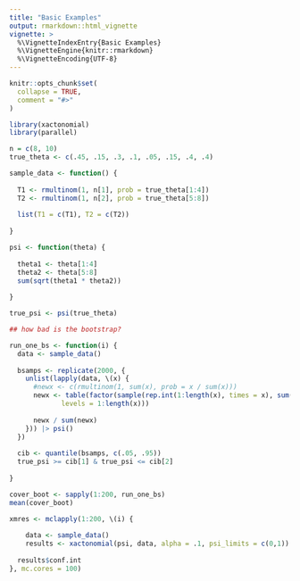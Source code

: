 ```yaml
---
title: "Basic Examples"
output: rmarkdown::html_vignette
vignette: >
  %\VignetteIndexEntry{Basic Examples}
  %\VignetteEngine{knitr::rmarkdown}
  %\VignetteEncoding{UTF-8}
---
```


```r
knitr::opts_chunk$set(
  collapse = TRUE,
  comment = "#>"
)
```

```r
library(xactonomial)
library(parallel)
```


```r

n = c(8, 10)
true_theta <- c(.45, .15, .3, .1, .05, .15, .4, .4)

sample_data <- function() {
  
  T1 <- rmultinom(1, n[1], prob = true_theta[1:4])
  T2 <- rmultinom(1, n[2], prob = true_theta[5:8])
  
  list(T1 = c(T1), T2 = c(T2))
  
}

psi <- function(theta) {
  
  theta1 <- theta[1:4]
  theta2 <- theta[5:8]
  sum(sqrt(theta1 * theta2))
  
}

true_psi <- psi(true_theta)

## how bad is the bootstrap?

run_one_bs <- function(i) {
  data <- sample_data()
  
  bsamps <- replicate(2000, {
    unlist(lapply(data, \(x) {
      #newx <- c(rmultinom(1, sum(x), prob = x / sum(x)))
      newx <- table(factor(sample(rep.int(1:length(x), times = x), sum(x), replace = TRUE), 
             levels = 1:length(x)))
      
      newx / sum(newx)
    })) |> psi()
  })
  
  cib <- quantile(bsamps, c(.05, .95))
  true_psi >= cib[1] & true_psi <= cib[2]
    
}

cover_boot <- sapply(1:200, run_one_bs)
mean(cover_boot)
```


```r

xmres <- mclapply(1:200, \(i) {
  
    data <- sample_data()
    results <- xactonomial(psi, data, alpha = .1, psi_limits = c(0,1))
  
  results$conf.int
}, mc.cores = 100)




```


